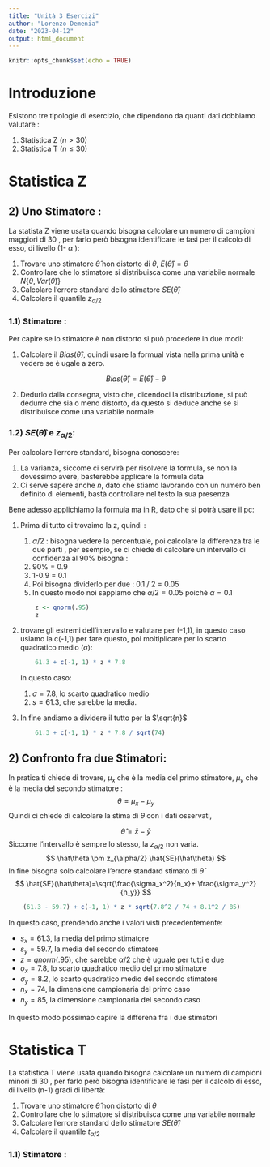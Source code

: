 ```yaml
---
title: "Unità 3 Esercizi"
author: "Lorenzo Demenia"
date: "2023-04-12"
output: html_document
---
```



```r
knitr::opts_chunk$set(echo = TRUE)
```

# Introduzione 

Esistono tre tipologie di esercizio, che dipendono da quanti dati dobbiamo valutare :

1.  Statistica Z ($n>30$)
2.  Statistica T ($n\le30$)

# Statistica Z 

## 2) Uno Stimatore :

La statista Z viene usata quando bisogna calcolare un numero di campioni maggiori di 30 , per farlo però bisogna identificare le fasi per il calcolo di esso, di livello (1- $\alpha$ ):

1.  Trovare uno stimatore $\hat\theta$ non distorto di $\theta$, $E(\hat\theta)=\theta$
2.  Controllare che lo stimatore si distribuisca come una variabile normale $N\{\theta, Var(\hat\theta)\}$
3.  Calcolare l'errore standard dello stimatore $SE(\hat\theta)$
4.  Calcolare il quantile $z_{\alpha/2}$



### 1.1)  Stimatore :

Per capire se lo stimatore è non distorto si può procedere in due modi: 

1. Calcolare il $Bias(\hat\theta)$, quindi usare la formual vista nella prima unità e vedere se è ugale a zero.

$$
Bias(\hat\theta)=E(\hat\theta)-\theta
$$

2. Dedurlo dalla consegna, visto che, dicendoci la distribuzione, si può dedurre che sia o meno distorto, da questo si deduce anche se si distribuisce come una variabile normale 

### 1.2) $SE(\hat\theta)$ e $z_{\alpha/2}$:
Per calcolare l'errore standard, bisogna conoscere: 

1. La varianza, siccome ci servirà per risolvere la formula, se non la dovessimo avere, basterebbe applicare la formula data
2. Ci serve sapere anche $n$, dato che stiamo lavorando con un numero ben definito di elementi, bastà controllare nel testo la sua presenza 
   
Bene adesso applichiamo la formula ma in R, dato che si potrà usare il pc: 

1. Prima di tutto ci trovaimo la z, quindi : 
   1. $\alpha /2$ : bisogna vedere la percentuale, poi calcolare la differenza tra le due parti , per esempio, se ci chiede di calcolare un intervallo di confidenza al 90% bisogna :
   2. 90% = 0.9
   3. 1-0.9 = 0.1
   4. Poi bisogna dividerlo per due : 0.1 / 2 = 0.05
   5. In questo modo noi sappiamo che $\alpha /2=0.05$ poiché $\alpha=0.1$
    ```r
        z <- qnorm(.95)
        z
    ```

2. trovare gli estremi dell'intervallo e valutare per (-1,1), in questo caso usiamo la c(-1,1) per fare questo, poi moltiplicare per lo scarto quadratico medio ($\sigma$): 

    ```r
        61.3 + c(-1, 1) * z * 7.8
    ```

    In questo caso:

    1. $\sigma= 7.8$, lo scarto quadratico medio 
    2. $s = 61.3$, che sarebbe la media.

3. In fine andiamo a dividere il tutto per la $\sqrt{n}$

    ```r
        61.3 + c(-1, 1) * z * 7.8 / sqrt(74)
    ```

## 2) Confronto fra due Stimatori:

In pratica ti chiede di trovare, $\mu_x$ che è la media del primo stimatore, $\mu_y$ che è la media del secondo stimatore :
    $$
    \theta = \mu_x -\mu_y
    $$
Quindi ci chiede di calcolare la stima di $\theta$ con i dati osservati, 

$$
\hat\theta = \bar x - \bar y 
$$
Siccome l'intervallo è sempre lo stesso, la $z_{\alpha/2}$ non varia. 
$$
\hat\theta \pm z_{\alpha/2} \hat{SE}(\hat\theta)
$$
In fine bisogna solo calcolare l'errore standard stimato di $\hat\theta$ 
$$
\hat{SE}(\hat\theta)=\sqrt{\frac{\sigma_x^2}{n_x}+ \frac{\sigma_y^2}{n_y}}
$$
```r
    (61.3 - 59.7) + c(-1, 1) * z * sqrt(7.8^2 / 74 + 8.1^2 / 85)
```

In questo caso, prendendo anche i valori visti precedentemente: 

- $s_x = 61.3$, la media del primo stimatore 
- $s_y = 59.7$, la media del secondo stimatore 
- $z=qnorm(.95)$, che sarebbe $\alpha/2$ che è uguale per tutti e due 
- $\sigma_x= 7.8$, lo scarto quadratico medio del primo stimatore 
- $\sigma_y= 8.2$, lo scarto quadratico medio del secondo stimatore  
- $n_x = 74$, la dimensione campionaria del primo caso  
- $n_y = 85$, la dimensione campionaria del secondo caso 

In questo modo possimao capire la differena fra i due stimatori 



# Statistica T 

La statistica T viene usata quando bisogna calcolare un numero di campioni minori di 30 , 
per farlo però bisogna identificare le fasi per il calcolo di esso, di livello (n-1) gradi di libertà:

1.  Trovare uno stimatore $\hat\theta$ non distorto di $\theta$
2.  Controllare che lo stimatore si distribuisca come una variabile normale
3.  Calcolare l'errore standard dello stimatore $SE(\hat\theta)$
4.  Calcolare il quantile $t_{\alpha/2}$


### 1.1)  Stimatore :



